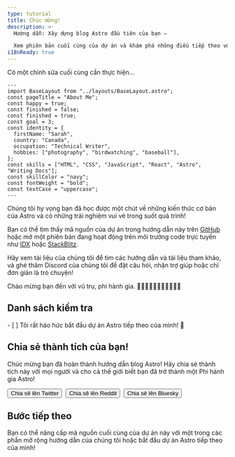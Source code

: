 ```yaml
---
type: tutorial
title: Chúc mừng!
description: >-
  Hướng dẫn: Xây dựng blog Astro đầu tiên của bạn —

  Xem phiên bản cuối cùng của dự án và khám phá những điều tiếp theo với Astro!
i18nReady: true
---
```



Có một chỉnh sửa cuối cùng cần thực hiện...

```astro title="src/pages/about.astro" del={5} ins={6}
---
import BaseLayout from "../layouts/BaseLayout.astro";
const pageTitle = "About Me";
const happy = true;
const finished = false;
const finished = true;
const goal = 3;
const identity = {
  firstName: "Sarah",
  country: "Canada",
  occupation: "Technical Writer",
  hobbies: ["photography", "birdwatching", "baseball"],
};
const skills = ["HTML", "CSS", "JavaScript", "React", "Astro", "Writing Docs"];
const skillColor = "navy";
const fontWeight = "bold";
const textCase = "uppercase";
---
```

Chúng tôi hy vọng bạn đã học được một chút về những kiến thức cơ bản của Astro và có những trải nghiệm vui vẻ trong suốt quá trình!

Bạn có thể tìm thấy mã nguồn của dự án trong hướng dẫn này trên [GitHub](https://github.com/withastro/blog-tutorial-demo/tree/complete) hoặc mở một phiên bản đang hoạt động trên môi trường code trực tuyến như [IDX](https://idx.google.com/import?url=https:%2F%2Fgithub.com%2Fwithastro%2Fblog-tutorial-demo%2F) hoặc
[StackBlitz](https://stackblitz.com/github/withastro/blog-tutorial-demo/tree/complete?file=src/pages/index.astro).

Hãy xem tài liệu của chúng tôi để tìm các hướng dẫn và tài liệu tham khảo, và ghé thăm Discord của chúng tôi để đặt câu hỏi, nhận trợ giúp hoặc chỉ đơn giản là trò chuyện!

Chào mừng bạn đến với vũ trụ, phi hành gia. 👩🏼‍🚀👨🏿‍🚀🧑‍🚀👩🏾‍🚀

<Box icon="check-list">

## Danh sách kiểm tra

<Checklist>
- [ ] Tôi rất háo hức bắt đầu dự án Astro tiếp theo của mình! 🚀
</Checklist>
</Box>

<CompletionConfetti />

## Chia sẻ thành tích của bạn!

Chúc mừng bạn đã hoàn thành hướng dẫn blog Astro! Hãy chia sẻ thành tích này với mọi người và cho cả thế giới biết bạn đã trở thành một Phi hành gia Astro!

<div style="display: flex; flex-wrap: wrap; gap: 0.5rem;">
  <Button link='https://twitter.com/intent/tweet?text=Just%20finished%20learning%20how%20to%20build%20my%20first%20Astro%20blog!%20Check%20it%20out%20at%20https://docs.astro.build/%0Avia%20%40astrodotbuild'>Chia sẻ lên Twitter</Button>
  <Button link='https://www.reddit.com/submit?url=https://docs.astro.build/&title=Just%20finished%20learning%20how%20to%20build%20my%20first%20Astro%20blog!'>Chia sẻ lên Reddit</Button>
  <Button link='https://bsky.app/intent/compose?text=Just%20finished%20learning%20how%20to%20build%20my%20first%20Astro%20blog!%20Check%20it%20out%20at%20https://docs.astro.build/%0Avia%20%40astro.build'>Chia sẻ lên Bluesky</Button>
</div>

## Bước tiếp theo

Bạn có thể nâng cấp mã nguồn cuối cùng của dự án này với một trong các phần mở rộng hướng dẫn của chúng tôi hoặc bắt đầu dự án Astro tiếp theo của mình!
<CardGrid>
  <LinkCard
    title="Bắt đầu dự án Astro mới"
    description="Bắt đầu một dự án trống mới, hoặc sử dụng một mẫu chủ đề Astro có sẵn."
    href="/vi/install-and-setup/"
  />
  <LinkCard
    title="Tham gia cùng chúng tôi trên Discord"
    description="Kết nối với cộng đồng để đặt câu hỏi, chia sẻ sản phẩm của bạn, và cùng tham gia phát triển dự án!"
    href="https://astro.build/chat"
  />
</CardGrid>